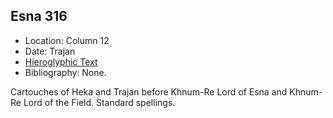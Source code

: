 ## Esna 316 {-}  
  
- Location: Column 12
- Date: Trajan 
- [Hieroglyphic Text](https://www.ifao.egnet.net/uploads/publications/enligne/Temples-Esna003.pdf#page=282){target="_blank"}
- Bibliography: None.

Cartouches of Heka and Trajan before Khnum-Re Lord of Esna and Khnum-Re Lord of the Field. Standard spellings.